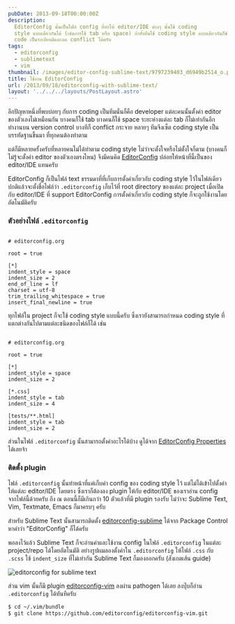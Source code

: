 ```yaml
---
pubDate: 2013-09-18T00:00:00Z
description:
  EditorConfig นั้นเป็นไฟล์ config ที่ทำให้ editor/IDE ต่างๆ นั้นใช้ coding
  style แบบเดียวกันได้ (เช่นการใช้ tab หรือ space) ถ้าทั้งทีมใช้ coding style แบบเดียวกันก็ช่วยให้
  code เป็นระเบียบดีและลด conflict ได้ครับ
tags:
  - editorconfig
  - sublimetext
  - vim
thumbnail: /images/editor-config-sublime-text/9797239403_d6949b2514_o.png
title: ใช้งาน EditorConfig
url: /2013/09/18/editorconfig-with-sublime-text/
layout: '../../../layouts/PostLayout.astro'
---
```


อีกปัญหาหนึ่งที่พบบ่อยๆ กับการ coding เป็นทีมนั่นก็คือ developer แต่ละคนนั้นตั้งค่า editor ของตัวเองไม่เหมือนกัน บางคนก็ใช้ tab บางคนก็ใช้ space ระยะห่างแต่ละ tab ก็ไม่เท่ากันอีก ทำงานบน version control บางทีก็ conflict กระจาย หลายๆ ทีมจึงเซ็ต coding style เป็นบรรทัดฐานขึ้นมา ที่ทุกคนต้องทำตาม

แต่ก็มีหลายครั้งครับที่หลายคนไม่ได้ทำตาม coding style ไม่ว่าจะตั้งใจหรือไม่ตั้งใจก็ตาม (บางคนก็ไม่รู้จะตั้งค่า editor ของตัวเองตรงไหน) จึงมีคนคิด [EditorConfig](http://editorconfig.org/) ปล่อยให้หน้าที่นี้เป็นของ editor/IDE แทนครับ

EditorConfig ก็เป็นไฟล์​ text ธรรมดาที่ที่เก็บการตั้งค่าเกี่ยวกับ coding style ไว้ในไฟล์เดียว ปกติแล้วจะตั้งชื่อไฟล์ว่า `.editorconfig` เก็บไว้ที่ root directory ของแต่ละ project เมื่อเปิดกับ editor/IDE ที่ support EditorConfig การตั้งค่าเกี่ยวกับ coding style ก็จะถูกใช้งานโดยอัตโนมัติครับ

### ตัวอย่างไฟล์ `.editorconfig`

```

# editorconfig.org

root = true

[*]
indent_style = space
indent_size = 2
end_of_line = lf
charset = utf-8
trim_trailing_whitespace = true
insert_final_newline = true
```

ทุกไฟล์ใน project ก็จะใช้ coding style แบบนี้ครับ ซึ่งเรายังสามารถกำหนด coding style ที่แตกต่างกันไปตามแต่ละชนิดของไฟล์ก็ได้ เช่น

```

# editorconfig.org

root = true

[*]
indent_style = space
indent_size = 2

[*.css]
indent_style = tab
indent_size = 4

[tests/**.html]
indent_style = tab
indent_size = 2
```

ส่วนในไฟล์ `.editorconfig` นั้นสามารถตั้งค่าอะไรได้บ้าง ดูได้จาก [EditorConfig Properties](https://github.com/editorconfig/editorconfig/wiki/EditorConfig-Properties) ได้เลยจ้า

### ติดตั้ง plugin

ไฟล์ `.editorconfig` นั้นทำหน้าที่แค่เก็บค่า config ของ coding style ไว้ แต่ไม่ได้เข้าไปตั้งค่าให้แต่ละ editor/IDE โดยตรง ซึ่งเราก็ต้องลง plugin ให้กับ editor/IDE ของเราอ่าน config จากไฟล์นี้ด้วยครับ ถึง ณ ตอนนี้ก็มีเกินกว่า 10 ตัวแล้วที่มี plugin รองรับ ไม่ว่าจะ Sublime Text, Vim, Textmate, Emacs ก็มาครบๆ ครับ

สำหรับ Sublime Text นั้นสามารถติดตั้ง [editorconfig-sublime](https://github.com/sindresorhus/editorconfig-sublime) ได้จาก Package Control หาคำว่า "EditorConfig" ก็ได้ครับ

พอลงไว้แล้ว Sublime Text ก็จะอ่านค่าและใช้งาน config ในไฟล์ `.editorconfig` ในแต่ละ project/repo ได้โดยอัตโนมัติ อย่างรูปผมลองตั้งค่าใน `.editorconfig` ให้ไฟล์ `.css` กับ `.scss` ใช้ `indent_size` ที่ไม่เท่ากัน Sublime Text ก็มองออกครับ (สังเกตเส้น guide)

![editorconfig for sublime text](/images/editor-config-sublime-text/9797239403_d6949b2514_o.png)

ส่วน vim นั้นก็มี plugin [editorconfig-vim](https://github.com/editorconfig/editorconfig-vim) ลงผ่าน pathogen ได้เลย ลงปุ๊บก็อ่าน `.editorconfig` ได้ทันทีครับ

```bash
$ cd ~/.vim/bundle
$ git clone https://github.com/editorconfig/editorconfig-vim.git
```
